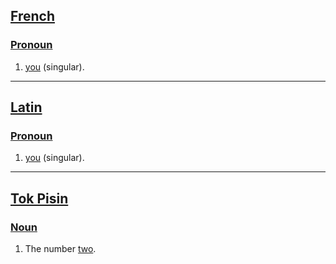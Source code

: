 ==[[French]]==

===[[Pronoun]]===

# [[you]] (singular).

----
==[[Latin]]==

===[[Pronoun]]===

# [[you]] (singular).

----
==[[Tok Pisin]]==

===[[Noun]]===

# The number [[two]].